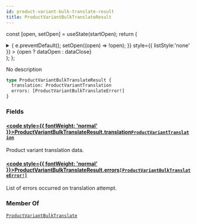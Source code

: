 ```yaml
---
id: product-variant-bulk-translate-result
title: ProductVariantBulkTranslateResult
---
```






const [open, setOpen] = useState(startOpen);
return (
<details {...(open ? { open: true } : {})} className="details" style={{ border:'none', boxShadow:'none', background:'var(--ifm-background-color)' }}>
<summary
onClick={(e) => {
e.preventDefault();
setOpen((open) => !open);
}}
style={{ listStyle:'none' }} >
{open ? dataOpen : dataClose}
</summary>
{open && children}
</details>
);
};

No description

```graphql
type ProductVariantBulkTranslateResult {
  translation: ProductVariantTranslation
  errors: [ProductVariantBulkTranslateError!]
}
```

### Fields

#### [<code style={{ fontWeight: 'normal' }}>ProductVariantBulkTranslateResult.<b>translation</b></code>](#)<Bullet />[`ProductVariantTranslation`](../../../api-reference/products/objects/product-variant-translation.mdx) <Badge class="badge badge--secondary" text="object"/> <Badge class="badge badge--secondary" text="products"/>

Product variant translation data.

#### [<code style={{ fontWeight: 'normal' }}>ProductVariantBulkTranslateResult.<b>errors</b></code>](#)<Bullet />[`[ProductVariantBulkTranslateError!]`](../../../api-reference/miscellaneous/objects/product-variant-bulk-translate-error.mdx) <Badge class="badge badge--secondary" text="list"/> <Badge class="badge badge--secondary" text="object"/> <Badge class="badge badge--secondary" text="miscellaneous"/>

List of errors occurred on translation attempt.

### Member Of

[`ProductVariantBulkTranslate`](../../../api-reference/products/objects/product-variant-bulk-translate.mdx) <Badge class="badge badge--secondary" text="object"/>
